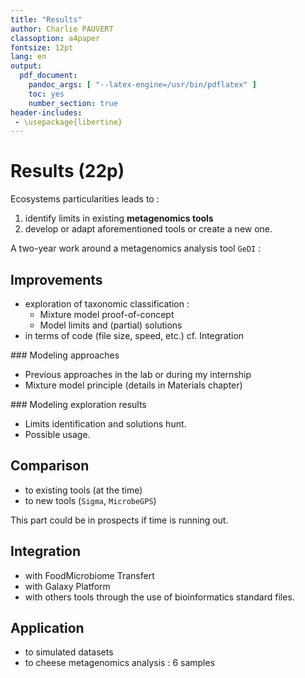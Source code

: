 ```yaml
---
title: "Results"
author: Charlie PAUVERT
classoption: a4paper
fontsize: 12pt
lang: en
output:
  pdf_document:
    pandoc_args: [ "--latex-engine=/usr/bin/pdflatex" ] 
    toc: yes
    number_section: true
header-includes:
 - \usepackage{libertine}
--- 
```


# Results (22p)

Ecosystems particularities leads to :

1. identify limits in existing **metagenomics tools**
2. develop or adapt aforementioned tools or create a new one.


A two-year work around a metagenomics analysis tool `GeDI` :

## Improvements

* exploration of taxonomic classification :
	+ Mixture model proof-of-concept
	+ Model limits and (partial) solutions
* in terms of code (file size, speed, etc.) cf. Integration

### Modeling approaches

* Previous approaches in the lab or during my internship
* Mixture model principle (details in Materials chapter)

### Modeling exploration results

* Limits identification and solutions hunt.
* Possible usage.

## Comparison

* to existing tools (at the time)
* to new tools (`Sigma`, `MicrobeGPS`)

This part could be in prospects if time is running out.

## Integration

* with FoodMicrobiome Transfert
* with Galaxy Platform
* with others tools through the use of bioinformatics standard files.

## Application

* to simulated datasets
* to cheese metagenomics analysis : 6 samples
